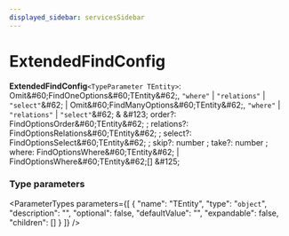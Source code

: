 ```yaml
---
displayed_sidebar: servicesSidebar
---
```



# ExtendedFindConfig

 **ExtendedFindConfig**`<TypeParameter TEntity>`: Omit\&#60;FindOneOptions\&#60;TEntity\&#62;, `"where"` \| `"relations"` \| `"select"`\&#62; \| Omit\&#60;FindManyOptions\&#60;TEntity\&#62;, `"where"` \| `"relations"` \| `"select"`\&#62; & \&#123; order?: FindOptionsOrder\&#60;TEntity\&#62; ; relations?: FindOptionsRelations\&#60;TEntity\&#62; ; select?: FindOptionsSelect\&#60;TEntity\&#62; ; skip?: number ; take?: number ; where: FindOptionsWhere\&#60;TEntity\&#62; \| FindOptionsWhere\&#60;TEntity\&#62;[]  \&#125;

### Type parameters

<ParameterTypes parameters={[
  {
    "name": "TEntity",
    "type": "`object`",
    "description": "",
    "optional": false,
    "defaultValue": "",
    "expandable": false,
    "children": []
  }
]} />

